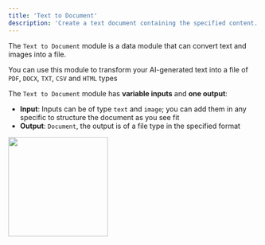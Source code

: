 ```yaml
---
title: 'Text to Document'
description: 'Create a text document containing the specified content.'
---
```


The `Text to Document` module is a data module that can convert text and images into a file.

You can use this module to transform your AI-generated text into a file of `PDF`, `DOCX`, `TXT`, `CSV` and `HTML` types

The `Text to Document` module has **variable inputs** and **one output**:

- **Input**: Inputs can be of type `text` and `image`; you can add them in any specific to structure the document as you see fit
- **Output**: `Document`, the output is of a file type in the specified format

<img height="200" src="/GD.png" />